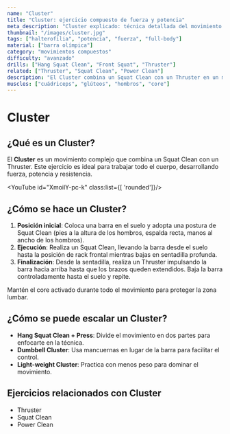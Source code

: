 ```yaml
---
name: "Cluster"
title: "Cluster: ejercicio compuesto de fuerza y potencia"
meta_description: "Cluster explicado: técnica detallada del movimiento compuesto, beneficios principales y errores comunes que debes evitar al hacerlo."
thumbnail: "/images/cluster.jpg"
tags: ["halterofilia", "potencia", "fuerza", "full-body"]
material: ["barra olímpica"]
category: "movimientos compuestos"
difficulty: "avanzado"
drills: ["Hang Squat Clean", "Front Squat", "Thruster"]
related: ["Thruster", "Squat Clean", "Power Clean"]
description: "El Cluster combina un Squat Clean con un Thruster en un movimiento fluido, trabajando todo el cuerpo y desarrollando fuerza y potencia."
muscles: ["cuádriceps", "glúteos", "hombros", "core"]
---
```


# Cluster

## ¿Qué es un Cluster?
El **Cluster** es un movimiento complejo que combina un Squat Clean con un Thruster. Este ejercicio es ideal para trabajar todo el cuerpo, desarrollando fuerza, potencia y resistencia.

<YouTube id="XmoilY-pc-k" class:list={[ 'rounded']}/>

## ¿Cómo se hace un Cluster?
1. **Posición inicial**: Coloca una barra en el suelo y adopta una postura de Squat Clean (pies a la altura de los hombros, espalda recta, manos al ancho de los hombros).
2. **Ejecución**: Realiza un Squat Clean, llevando la barra desde el suelo hasta la posición de rack frontal mientras bajas en sentadilla profunda.
3. **Finalización**: Desde la sentadilla, realiza un Thruster impulsando la barra hacia arriba hasta que los brazos queden extendidos. Baja la barra controladamente hasta el suelo y repite.

Mantén el core activado durante todo el movimiento para proteger la zona lumbar.

## ¿Cómo se puede escalar un Cluster?
- **Hang Squat Clean + Press**: Divide el movimiento en dos partes para enfocarte en la técnica.
- **Dumbbell Cluster**: Usa mancuernas en lugar de la barra para facilitar el control.
- **Light-weight Cluster**: Practica con menos peso para dominar el movimiento.

## Ejercicios relacionados con Cluster
- Thruster
- Squat Clean
- Power Clean
